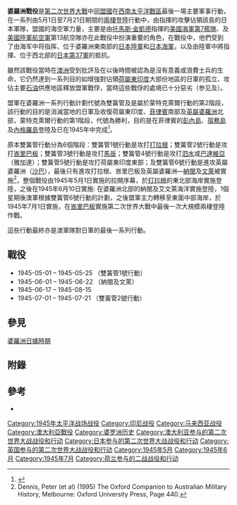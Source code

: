 {{Infobox Military Conflict
| conflict    = 婆羅洲戰役 (1945)
| partof      = [[第二次世界大戰|第二次世界大戰]][[太平洋戰爭|太平洋戰爭]]
| image       = [[Image:Borneo_Campaign_CMH.jpg|300px]]
| caption     = 一幅顯示婆羅洲戰役進程的地圖
| date        = 1945年5月1日—1945年7月21日
| place       = [[婆羅洲|婆羅洲]]
| coordinates =
| map_type    = 
| latitude    = 
| longitude   = 
| map_size    = 
| map_caption = 
| territory   = 
| result      = [[同盟國_(第二次世界大戰)|盟軍]]獲勝，進一步減少日軍對澳洲的威脅
| status      = 
| combatant1  = {{flagicon|Australia|WWII}} [[澳洲|澳洲]]<br />{{flagicon|USA|WWII}} [[美國|美國]]
| combatant2  = {{flagicon|Japan|WWII}} [[大日本帝國|大日本帝國]]
| combatant3  = 
| commander1  = {{flagicon|Australia|WWII}} {{tsl|en|Leslie Morshead|莱斯里·莫希德}}<br />{{flagicon|USA|WWII}} [[托馬斯·金凱德|托馬斯·金凱德]]
| commander2  = {{flagicon|Japan|WWII}} {{tsl|ja|鎌田道章|镰田道章}}<br />{{flagicon|Japan|WWII}} {{tsl|ja|馬場正郎|马场正郎}}
| commander3  = 
| strength1   = 35,000人
| strength2   = 15,000人
| strength3   = 
| casualties1 = 約8,000人
| casualties2 = 10,000人
| casualties3 =
| notes       = 
}}
{{Campaignbox Borneo Campaign (1945)}}
{{Campaignbox South West Pacific}}

'''婆羅洲戰役'''是[[第二次世界大戰|第二次世界大戰]]中[[同盟國_(第二次世界大戰)|同盟國]]在[[西南太平洋戰區|西南太平洋戰區]]最後一場主要軍事行動，在一系列由5月1日至7月21日期間的[[兩棲登陸|兩棲登陸]]行動中，由{{tsl|en|Leslie Morshead|莱斯里·莫希德}}{{tsl|en|Lieutenant general (Australia)|陆军中将}}指揮的{{tsl|en|I Corps (Australia)|澳大利亚第1军}}攻擊佔領該島的日本軍隊，盟國的海空軍力量，主要是由[[托馬斯·金凱德|托馬斯·金凱德]]指揮的[[美國海軍|美國海軍]][[第七艦隊_(美國海軍)|第7艦隊]]、{{tsl|en|Australian First Tactical Air Force|澳大利亚第1战术航空队}}及[[美國陸軍航空軍|美國陸軍航空軍]]第13航空隊亦在此戰役中扮演重要的角色，在戰役中，他們受到了由{{tsl|ja|鎌田道章|镰田道章}}海军中将指挥、位于婆羅洲東南部的[[日本陸軍|日本陸軍]]和[[日本海軍|日本海軍]]，以及由{{tsl|ja|馬場正郎|马场正郎}}陸軍中將指揮、位于西北部的[[第37軍_(日本陸軍)|日本第37軍]]的抵抗。

雖然該戰役當時在[[澳洲|澳洲]]受到批評及在以後時間被認為是沒有意義或浪費士兵的生命，它仍然達到一系列目的如增強對佔領[[荷屬東印度|荷屬東印度]]大部份地區的日軍的孤立、攻佔主要[[石油|石油]]供應地區釋放盟軍戰俘，當時這些戰俘的處境已十分惡劣（参见{{tsl|en|Sandakan Death Marches|山打根死亡行军}}及{{tsl|en|Batu Lintang camp|峇都令当集中营}}）。

盟軍在婆羅洲一系列行動計劃代號為雙簧管及是屬於蒙特克萊爾行動的第2階段，該行動的目的是消滅當地的日軍及收復荷屬東印度、[[菲律賓|菲律賓]]南部及[[沙巴|英屬婆羅洲]]北部，蒙特克萊爾行動的第1階段，代號為勝利，目的是在菲律賓的[[班乃岛|彭內島]]、[[宿務島|宿務島]]及[[内格罗斯岛|內格羅島]]登陸及已在1945年中完成<ref>{{cite book|author=Dennis, Peter (et al)|year=1995|title=The Oxford Companion to Australian Military History, Melbourne|publisher=Oxford University Press|page=440|language=en}}</ref>。

原本雙簧管行動分為6個階段：雙簧管1號行動是攻打[[打拉根|打拉根]]；雙簧管2號行動是攻打[[巴厘巴板|峇里巴板]]；雙簧管3號行動是攻打[[馬辰|馬辰]]；雙簧管4號行動是攻打[[泗水_(印尼)|泗水]]或[[巴達維亞|巴達維亞]]（雅加達）；雙簧管5號行動是攻打荷屬東印度東部；及雙簧管6號行動是進攻英屬婆羅洲（[[沙巴|沙巴]]），最後只有進攻打拉根、峇里巴板及英屬婆羅洲—[[納閩|納閩]]及[[文萊|文萊]]被實施<ref>Dennis, Peter (et al) (1995) The Oxford Companion to Australian Military History, Melbourne: Oxford University Press, Page 440.</ref>，整個戰役由1945年5月1日實施的{{tsl|en|Battle of Tarakan (1945)|雙簧管1號行動}}拉開序幕，於[[打拉根|打拉根]]的東北部海岸實施登陸，之後在1945年6月10日實施{{tsl|en|Battle of Labuan|双簧管6号行动}}: 在婆羅洲北部的納閩及艾文萊海洋實施登陸，1個星期後澳軍根據雙簧管6號行動的計劃{{tsl|en|Battle of North Borneo|進攻在北婆羅洲的日軍}}，之後盟軍主力轉移至東面中部海岸，於1945年7月1日實施{{tsl|en|Battle of Balikpapan |雙簧管2號行動}}，在[[巴厘巴板|峇里巴板]]實施第二次世界大戰中最後一次大規模兩棲登陸作戰。

這些行動最終亦是澳軍隊對日軍的最後一系列行動。

==戰役==
* 1945-05-01 – 1945-05-25 {{tsl|en|Battle of Tarakan (1945)|打拉根战役}}（雙簧管1號行動）
* 1945-06-01 – 1945-06-22 {{tsl|en|Battle of Labuan|双簧管6号行动}}（納閩及文萊）
* 1945-06-17 – 1945-08-15 {{tsl|en|Battle of North Borneo|北婆罗洲战役}}
* 1945-07-01 – 1945-07-21 {{tsl|en|Battle of Balikpapan |峇里巴板战役}}（雙簧管2號行動）

==參見==
[[婆羅洲日據時期|婆羅洲日據時期]]

==附錄==
{{reflist}}

==參考==
*{{cite book
 | last = Dennis (et al)
 | first = Peter
 | authorlink = 
 | year = 1995
 | title = The Oxford Companion to Australian Military History 
 | publisher = Oxford University Press
 | location = Melbourne 
 | isbn = 
}}

{{World War II}}
[[Category:1945年太平洋战场战役|Category:1945年太平洋战场战役]]
[[Category:印尼战役|Category:印尼战役]]
[[Category:马来西亚战役|Category:马来西亚战役]]
[[Category:澳大利亞戰役|Category:澳大利亞戰役]]
[[Category:婆罗洲历史|Category:婆罗洲历史]]
[[Category:澳大利亚参与的第二次世界大战战役和行动|Category:澳大利亚参与的第二次世界大战战役和行动]]
[[Category:日本参与的第二次世界大战战役和行动|Category:日本参与的第二次世界大战战役和行动]]
[[Category:英国参与的第二次世界大战战役和行动|Category:英国参与的第二次世界大战战役和行动]]
[[Category:1945年5月|Category:1945年5月]]
[[Category:1945年6月|Category:1945年6月]]
[[Category:1945年7月|Category:1945年7月]]
[[Category:荷兰参与的二战战役和行动|Category:荷兰参与的二战战役和行动]]